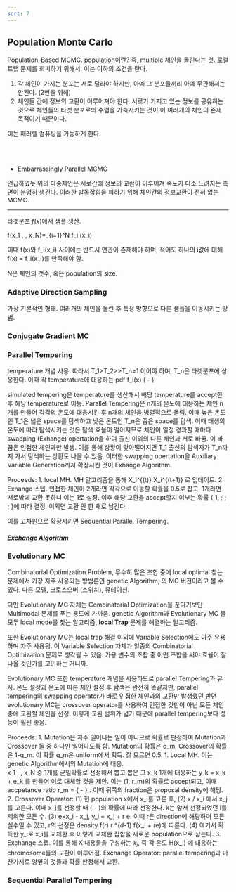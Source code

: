 ```yaml
---
sort: 7
---
```


## Population Monte Carlo

Population-Based MCMC. population이란? 즉, multiple 체인을 돌린다는 것. 로컬 트랩 문제를 회피하기 위해서.  이는 이하의 조건을 탄다.

1. 각 체인이 가지는 분포는 서로 달라야 하지만, 아예 그 분포들끼리 아예 무관해서는 안된다. (2번을 위해)
2. 체인들 간에 정보의 교환이 이루어져야 한다. 서로가 가지고 있는 정보를 공유하는 것으로 체인들의 타겟 분포로의 수렴을 가속시키는 것이 이 여러개의 체인의 존재 목적이기 때문이다.

이는 패러렐 컴퓨팅을 가능하게 한다.

<br>
<br>

- Embarrassingly Parallel MCMC

언급하였듯 위의 다중체인은 서로간에 정보의 교환이 이루어져 속도가 다소 느려지는 측면이 분명히 생긴다. 이러한 발목잡힘을 피하기 위해 체인간의 정보교환이 전혀 없는 MCMC.

----

타겟분포 $f(x)$에서 샘플 생산. 

f(x_1 , \cdots, x_N)=\prod_{i=1}^N f_i (x_i)

이때 f(x)와 f_i(x_i) 사이에는 반드시 연관이 존재해야 하며, 적어도 하나의 i값에 대해 f(x) = f_i(x_i)를 만족해야 함.

N은 체인의 갯수, 혹은 population의 size.

### Adaptive Direction Sampling

가장 기본적인 형태. 여러개의 체인을 돌린 후 특정 방향으로 다른 샘플을 이동시키는 방법.

### Conjugate Gradient MC


### Parallel Tempering

temperature 개념 사용.  따라서 T_1>T_2>\cdots>T_n=1 이어야 하며, T_n은 타겟분포에 상응한다. 이때 각 temperature에 대응하는 pdf f_i(x) \propto \exp \left( -\dfrac{H(x)}{T_i} \right)

simulated tempering은 temperature를 생산해서 해당 temperature를 accept한 후 해당 temperature로 이동.
Parallel Tempering은 n개의 온도에 대응하는 체인 n개를 만들어 각각의 온도에 대응시킨 후 n개의 체인을 병렬적으로 돌림. 이때 높은 온도인 T_1은 넓은 space를 탐색하고 낮은 온도인 T_n은 좁은 space를 탐색. 이때 태생의 온도에 따라 탐색시키는 것은 탐색 효율이 떨어지므로 체인이 일정 경과할 때마다 swapping (Exhange) opertation을 하여 출신 이외의 다른 체인과 서로 바꿈. 이 바꿈은 인접한 체인과만 발생. 이를 통해 상황이 맞아떨어지면 T_1 출신의 탐색자가 T_n까지 가서 탐색하는 상황도 나올 수 있음. 이러한 swapping opertation을 Auxiliary Variable Generation까지 확장시킨 것이 Exhange Algorithm. 

Proceeds:
1. local MH. MH 알고리즘을 통해 X_i^{(t)} \rightarrow X_i^{(t+1)} 로 업데이트.
2. Exhange 스텝. 인접한 체인이 2개라면 각각으로 이동할 확률을 0.5로 잡고, 1개라면 서로밖에 교환 못하니 이는 1로 설정. 이후 해당 교환을 accept할지 여부는 확률 \min \left\{ 1, \; \; \; \exp \left[ \left\{ \dfrac{1}{T_i} - \dfrac{1}{T_j} \right\}  \right] \right\}에 따라 결정. 이외면 교환 안 한 채로 남긴다.


이를 고차원으로 확장시키면 Sequential Parallel Tempering.

##### Exchange Algorithm

### Evolutionary MC

Combinatorial Optimization Problem, 무수히 많은 조합 중에 local optimal 찾는 문제에서 가장 자주 사용되는 방법론인 genetic Algorithm, 의 MC 버전이라고 볼 수 있다. 다른 모델, 크로스오버 (스위치), 뮤테이션.

다만 Evolutionary MC 자체는 Combinatorial Optimization을 푼다기보단 Multimodal 문제를 푸는 용도에 가까움. genetic Algorithm과 Evolutionary MC 둘 모두 local mode를 찾는 알고리즘, **local Trap** 문제를 해결하는 알고리즘.

또한 Evolutionary MC는 local trap 해결 이외에 Variable Selection에도 아주 유용하며 자주 사용됨. 이 Variable Selection 자체가 일종의 Combinatorial Optimization 문제로 생각될 수 있음. 가용 변수의 조합 중 어떤 조합을 써야 효율이 잘 나올 것인가를 고민하는 거니까.

Evolutionary MC 또한 temperature 개념을 사용하므로 parallel Tempering과 유사. 온도 설정과 온도에 따른 체인 설정 후 탐색은 완전히 똑같지만, parallel tempering의 swapping operator가 바로 인접한 체인과의 교환만 발생했던 반면 evolutionary MC는 crossover operator를 사용하여 인접한 것만이 아닌 모든 체인 중에 교환할 체인을 선정. 이렇게 교환 범위가 넓기 때문에 parallel tempering보다 성능이 훨씬 좋음.

Proceeds:
1. Mutation은 자주 일어나는 일이 아니므로 확률로 판정하여 Mutation과 Crossover 둘 중 하나만 일어나도록 함. Mutation의 확률은 q_m, Crossover의 확률은 1-q_m. 이 확률 q_m은 uniform에서 획득. 잘 모르면 0.5.
	1. Local MH. 이는 genetic Algorithm에서의 Mutation에 대응. <br> x_1 , \cdots, x_N 중 1개를 균일확률로 선정해서 뽑고 뽑은 그 x_k 1개에 대응하는 y_k = x_k + e_k 를 만들어 이로 대체할 것을 제안. 이는 \min(1, r_m)의 확률로 accept되고, 이때 accpetance ratio r_m = \exp \left\{ - \dfrac{H(y_k) - H(x_k)}{T_k}\right\} \dfrac{T(x \vert y )}{T(y \vert x )}. 이때 뒤쪽의 fraction은 proposal density에 해당.
	2. Crossover Operator: (1) 현 population \pmb x에서 x_i를 고른 후, (2) \pmb x / x_i 에서 x_j 를 고른다. 이때 x_j를 선정할 때 \exp \left( - \dfrac {H(x_k)}{T_S = T_i} \right)의 확률에 따라 선정한다. k는 앞서 선정되었던 i를 제외한 모든 수. (3) e=x_i - x_j, y_i = x_j + r \ast e. 이때 r은 direction에 해당하며 모든 실수일 수 있고, r의 선정은 density f(r) \propto \vert r \vert ^{d-1} f(x_i + re)에 따른다. (4) 여기서 획득한 y_i로 x_i를 교체한 후 이렇게 교체한 집합을 새로운 population으로 삼는다.
3. Exchange 스텝. 이를 통해 X 내용물을 구성하는 $x_i$, 즉 각 온도 H(x_i) 에 대응하는 chromosome들의 교환이 이루어짐. Exchange Operator: parallel tempering과 마찬가지로 양옆의 것들과 확률 판정해서 교환.


### Sequential Parallel Tempering





























































































































































































































































































































































































